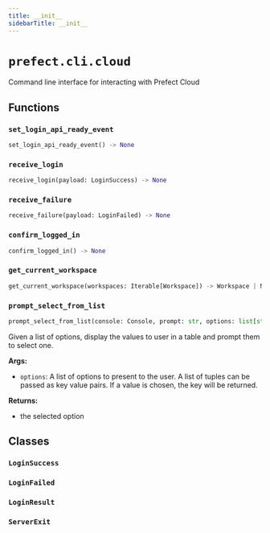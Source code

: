 ```yaml
---
title: __init__
sidebarTitle: __init__
---
```


# `prefect.cli.cloud`



Command line interface for interacting with Prefect Cloud


## Functions

### `set_login_api_ready_event`

```python
set_login_api_ready_event() -> None
```

### `receive_login`

```python
receive_login(payload: LoginSuccess) -> None
```

### `receive_failure`

```python
receive_failure(payload: LoginFailed) -> None
```

### `confirm_logged_in`

```python
confirm_logged_in() -> None
```

### `get_current_workspace`

```python
get_current_workspace(workspaces: Iterable[Workspace]) -> Workspace | None
```

### `prompt_select_from_list`

```python
prompt_select_from_list(console: Console, prompt: str, options: list[str] | list[tuple[T, str]]) -> str | T
```


Given a list of options, display the values to user in a table and prompt them
to select one.

**Args:**
- `options`: A list of options to present to the user.
A list of tuples can be passed as key value pairs. If a value is chosen, the
key will be returned.

**Returns:**
- the selected option


## Classes

### `LoginSuccess`

### `LoginFailed`

### `LoginResult`

### `ServerExit`
